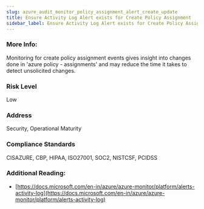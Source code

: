 ```yaml
---
slug: azure_audit_monitor_policy_assignment_alert_create_update
title: Ensure Activity Log Alert exists for Create Policy Assignment
sidebar_label: Ensure Activity Log Alert exists for Create Policy Assignment
---
```


### More Info:

Monitoring for create policy assignment events gives insight into changes done in 'azure policy - assignments' and may reduce the time it takes to detect unsolicited changes.

### Risk Level

Low

### Address

Security, Operational Maturity

### Compliance Standards

CISAZURE, CBP, HIPAA, ISO27001, SOC2, NISTCSF, PCIDSS

### Additional Reading:

- [https://docs.microsoft.com/en-in/azure/azure-monitor/platform/alerts-activity-log](https://docs.microsoft.com/en-in/azure/azure-monitor/platform/alerts-activity-log) 

